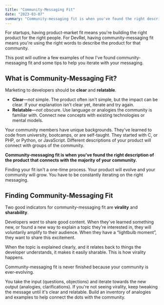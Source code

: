 ```yaml
---
title: "Community-Messaging Fit"
date: "2023-03-07"
summary: "Community-messaging fit is when you've found the right description of the product that connects with the majority of your community."
---
```


For startups, having product-market fit means you're building the right product for the right people. For DevRel, having community-messaging fit means you're using the right words to describe the product for that community.

This post will outline a few examples of how I've found community-messaging fit and some tips to help you iterate with your messaging.

## What is Community-Messaging Fit?

Marketing to developers should be **clear** and **relatable**.

- **Clear**—_not_ simple. The product often isn't simple, but the impact can be clear. If your explanation isn't clear yet, iterate and try again.
- **Relatable**—_not_ obscure. Use language or analogies the community is familiar with. Connect new concepts with existing technologies or mental models.

Your community members have unique backgrounds. They've learned to code from university, bootcamps, or are self-taught. They started with C, or PHP, or Python, or JavaScript. Different descriptions of your product will connect with groups of the community.

**Community-messaging fit is when you've found the right description of the product that connects with the majority of your community.**

Finding your fit isn't a one-time process. Your product will evolve and your community will grow. You have to be constantly iterating on the right messaging.

## Finding Community-Messaging Fit

Two good indicators for community-messaging fit are **virality** and **sharability**.

Developers _want_ to share good content. When they've learned something new, or found a new way to explain a topic they're interested in, they will voluntarily amplify to their audience. When they have a “lightbulb moment”, they want to share this excitement.

When the topic is explained clearly, and it relates back to things the developer understands, it makes it easily sharable. This is how virality happens.

Community-messaging fit is never finished because your community is ever-evolving.

You take the input (questions, objections) and iterate towards the new output (analogies, clarifications). If you're not seeing virality, keep tweaking the message until it's clear and relatable. Build an inventory of analogies and examples to help connect the dots with the community.
